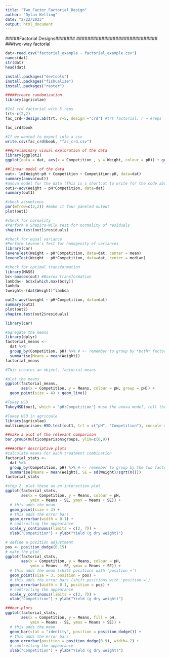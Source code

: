 ```yaml
---
title: "Two_Factor_Factorial_Design"
author: "Dylan Kelling"
date: "2/22/2023"
output: html_document
---
```


#####Factorial Designs#######
#############################
###two-way factorial

```r
dat<-read.csv("factorial_example - factorial_example.csv")
names(dat)
str(dat)
head(dat)

```

```r
install.packages("devtools")
install.packages("fishualize")
install.packages("raster")

```



```r
#####create randomization
library(agricolae)

#2x2 crd factorial with 5 reps
trt<-c(2,2)
fac_crd<-design.ab(trt, r=5, design ="crd") #trt factorial, r = #reps

fac_crd$book

#If we wanted to export into a csv
write.csv(fac_crd$book, "fac_crd.csv")

###preliminary visual exploration of the data
library(ggplot2)
ggplot(data = dat, aes(x = Competition , y = Weight, colour = pH)) + geom_boxplot()

```

```r
##linear model of the data
out<- lm(Weight~pH + Competition + Competition:pH, data=dat)
summary(anova(out))
#anova model for the data (This is s shortcut to write for the code above)
out1<-aov(Weight ~ pH*Competition, data=dat)
summary(out1)

```

```r
#check assumtions
par(mfrow=c(2,2)) #make it four paneled output
plot(out1)

#check for normality
#Perform a Shapiro-Wilk test for normality of residuals 
shapiro.test(out1$residuals) 

#check for equal variance
#Perform Levene's Test for homogenity of variances
library(car) 
leveneTest(Weight ~ pH*Competition, data=dat, center = mean) 
leveneTest(Weight ~ pH*Competition, data=dat, center = median)

#check for optimal transformation
library(MASS)
bc<-boxcox(out) #Boxcox transformation
lambda<- bc$x[which.max(bc$y)]
lambda
tweight<-(dat$Weight)^lambda

out2<-aov(tweight ~ pH*Competition, data=dat)
summary(out2)
plot(out2)
shapiro.test(out2$residuals) 

```

```r

library(car)

#agregate the means
library(dplyr)
factorial_means <- 
  dat %>% 
  group_by(Competition, pH) %>% # <- remember to group by *both* factors
  summarise(Means = mean(Weight))
factorial_means

#This creates an object, factorial means

#plot the means
ggplot(factorial_means, 
       aes(x = Competition, y = Means, colour = pH, group = pH)) +
  geom_point(size = 4) + geom_line()

#Tukey HSD
TukeyHSD(out1, which = 'pH:Competition') #use the anova model, tell the model which compariosn to make

#Tukey HSD in agricoale
library(agricolae)
multicomparison<-HSD.test(out1, trt = c("pH", "Competition"), console = TRUE)

##make a plot of the relevant comparison
bar.group(multicomparison$groups, ylim=c(0,9))

```

```r

####other descriptive plots
#calculate means for each treatment combination
factorial_stats <- 
  dat %>% 
  group_by(Competition, pH) %>% # <- remember to group by the two factors
  summarise(Means = mean(Weight), SE = sd(Weight)/sqrt(n()))
factorial_stats

#step 2. plot these as an interaction plot
ggplot(factorial_stats, 
       aes(x = Competition, y = Means, colour = pH,
           ymin = Means - SE, ymax = Means + SE)) +
  # this adds the mean
  geom_point(size = 3) +
  # this adds the error bars
  geom_errorbar(width = 0.1) +
  # controlling the appearance
  scale_y_continuous(limits = c(2, 7)) + 
  xlab("Competition") + ylab("Yield (g dry weight)")


```

```r
# define a position adjustment 
pos <- position_dodge(0.15)
# make the plot
ggplot(factorial_stats, 
       aes(x = Competition, y = Means, colour = pH,
           ymin = Means - SE, ymax = Means + SE)) +
  # this adds the mean (shift positions with 'position =')
  geom_point(size = 3, position = pos) +
  # this adds the error bars (shift positions with 'position =')
  geom_errorbar(width = 0.1, position = pos) +
  # controlling the appearance
  scale_y_continuous(limits = c(2, 7)) + 
  xlab("Competition") + ylab("Yield (g dry weight)")

###bar-plots
ggplot(factorial_stats, 
       aes(x = Competition, y = Means, fill = pH,
           ymin = Means - SE, ymax = Means + SE)) +
  # this adds the mean
  geom_bar(stat = "identity", position = position_dodge()) +
  # this adds the error bars
  geom_errorbar(position = position_dodge(0.9), width=.2) +
  # controlling the appearance
  xlab("Competition") + ylab("Yield (g dry weight)")

```
